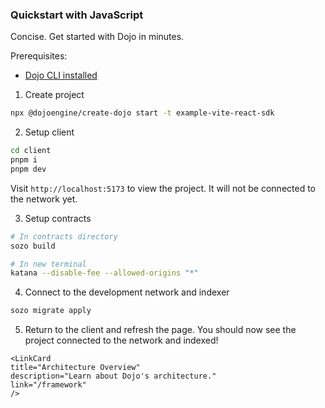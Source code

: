 
### Quickstart with JavaScript

Concise. Get started with Dojo in minutes.

Prerequisites:

-   [Dojo CLI installed](/getting-started/setup.md)

1. Create project

```bash
npx @dojoengine/create-dojo start -t example-vite-react-sdk
```

2. Setup client

```bash
cd client
pnpm i
pnpm dev
```

Visit `http://localhost:5173` to view the project. It will not be connected to the network yet.

3. Setup contracts

```bash
# In contracts directory
sozo build

# In new terminal
katana --disable-fee --allowed-origins "*"
```

4. Connect to the development network and indexer

```bash
sozo migrate apply
```

5. Return to the client and refresh the page. You should now see the project connected to the network and indexed!

<div className="grid grid-cols-2 gap-8">
  <LinkCard
    title="Introduction to Dojo"
    description="Build your first application with Dojo."
    link="/tutorial/dojo-starter"
  />

    <LinkCard
    title="Architecture Overview"
    description="Learn about Dojo's architecture."
    link="/framework"
    />
</div>
